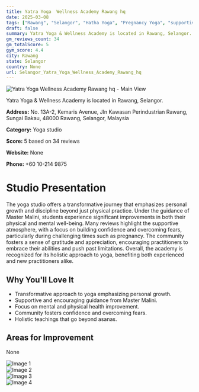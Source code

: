 ```yaml
---
title: Yatra Yoga  Wellness Academy Rawang hq
date: 2025-03-08
tags: ["Rawang", "Selangor", "Hatha Yoga", "Pregnancy Yoga", "supportive atmosphere", "holistic approach", "Rawang"]  
draft: false
summary: Yatra Yoga & Wellness Academy is located in Rawang, Selangor.
gm_reviews_count: 34
gm_totalScore: 5
gym_score: 4.4
city: Rawang
state: Selangor
country: None
url: Selangor_Yatra_Yoga_Wellness_Academy_Rawang_hq
---
```


<div className="aspect-[16/9] relative my-8">
  <img 
    src="https://lh5.googleusercontent.com/p/AF1QipN3AaHPNs41s8gWPSrDLTnOal7srT0nee9XjSIi=w1920-h1080-k-no"
    alt="Yatra Yoga  Wellness Academy Rawang hq - Main View"
    className="object-cover absolute inset-0 w-full h-full rounded-lg"
  />
</div>

Yatra Yoga & Wellness Academy is located in Rawang, Selangor.

**Address:** No. 13A-2, Kemaris Avenue, Jln Kawasan Perindustrian Rawang, Sungai Bakau, 48000 Rawang, Selangor, Malaysia

**Category:** Yoga studio

**Score:** 5 based on 34 reviews

**Website:** None

**Phone:** +60 10-214 9875

# Studio Presentation

The yoga studio offers a transformative journey that emphasizes personal growth and discipline beyond just physical practice. Under the guidance of Master Malini, students experience significant improvements in both their physical and mental well-being. Many reviews highlight the supportive atmosphere, with a focus on building confidence and overcoming fears, particularly during challenging times such as pregnancy. The community fosters a sense of gratitude and appreciation, encouraging practitioners to embrace their abilities and push past limitations. Overall, the academy is recognized for its holistic approach to yoga, benefiting both experienced and new practitioners alike.



## Why You'll Love It

- Transformative approach to yoga emphasizing personal growth.
- Supportive and encouraging guidance from Master Malini.
- Focus on mental and physical health improvement.
- Community fosters confidence and overcoming fears.
- Holistic teachings that go beyond asanas.

## Areas for Improvement

None

<div className="grid grid-cols-1 xl:grid-cols-2 gap-4 my-8">
<div className="aspect-[4/3] relative"><img src="https://lh3.googleusercontent.com/p/AF1QipPCDEL7ULiKKHRhaxvkdR8HtGrhjyi9_UST22wS=w1920-h1080-k-no" alt="Image 1" className="object-cover absolute inset-0 w-full h-full rounded-lg" /></div>
<div className="aspect-[4/3] relative"><img src="https://lh5.googleusercontent.com/p/AF1QipPSMPe_Q7YPN-JvOYYsMdMXzkFTpgxim48Bv0Qy=w1920-h1080-k-no" alt="Image 2" className="object-cover absolute inset-0 w-full h-full rounded-lg" /></div>
<div className="aspect-[4/3] relative"><img src="https://lh5.googleusercontent.com/p/AF1QipPP1VxPpzEnGiyJ-mFiDFwFxtFtVlKxUaqEgMHN=w1920-h1080-k-no" alt="Image 3" className="object-cover absolute inset-0 w-full h-full rounded-lg" /></div>
<div className="aspect-[4/3] relative"><img src="https://lh5.googleusercontent.com/p/AF1QipMF-A9nJX-F_-2ibBO5-K3Nym2Xr8JU-MP_7Tq2=w1920-h1080-k-no" alt="Image 4" className="object-cover absolute inset-0 w-full h-full rounded-lg" /></div>
</div>